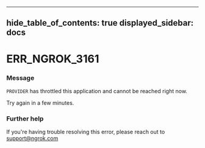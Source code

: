 

---
hide_table_of_contents: true
displayed_sidebar: docs
---


# ERR_NGROK_3161

### Message
`PROVIDER` has throttled this application and cannot be reached right now.

Try again in a few minutes.

<ErrorDetails />



### Further help
If you're having trouble resolving this error, please reach out to [support@ngrok.com](mailto:support@ngrok.com?subject=Help%20with%20ERR_NGROK_3161)


